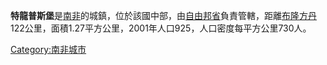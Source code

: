 {{Unreferenced|time=2022-01-05T03:16:23+00:00}}
'''特龍普斯堡'''是[[南非|南非]]的城鎮，位於該國中部，由[[自由邦省|自由邦省]]負責管轄，距離[[布隆方丹|布隆方丹]]122公里，面積1.27平方公里，2001年人口925，人口密度每平方公里730人。
{{SouthAfrica-geo-stub}}
[[Category:南非城市|Category:南非城市]]